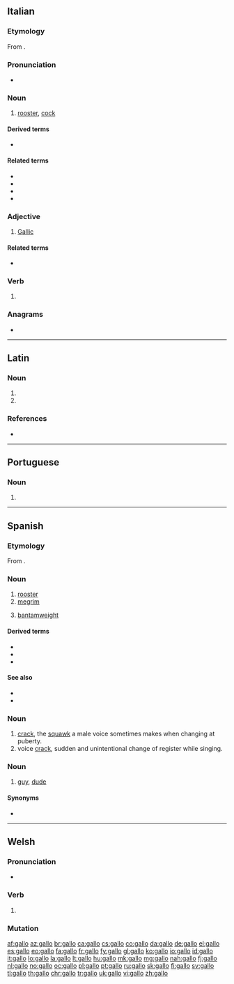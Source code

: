 {{also|Gallo|gallò|Gallo-|gallo-}}
==Italian==

===Etymology===
From {{etyl|la|it}} {{m|la|gallus||rooster}}.

===Pronunciation===
* {{rhymes|allo|lang=it}}

===Noun===
{{it-noun|m|f=gallina}}

# [[rooster]], [[cock]]

====Derived terms====
* {{l|it|gallo cedrone}}

====Related terms====
* {{l|it|gallare}}
* {{l|it|galletto}}
* {{l|it|gallicinio}}
* {{l|it|galliformi}}

===Adjective===
{{it-adj|gall}}

# [[Gallic]]

====Related terms====
* {{l|it|gallico}}

===Verb===
{{head|it|verb form}}

# {{inflection of|gallare||1|s|pres|indc|lang=it}}

===Anagrams===
* {{l|it|algol}}

----

==Latin==

===Noun===
{{la-noun-form|gallō}}

# {{inflection of|gallus||dat|s|lang=la}}
# {{inflection of|gallus||abl|s|lang=la}}

===References===
* {{R:du Cange}}

----

==Portuguese==

===Noun===
{{pt-noun|m|s|f=gallinha}}

# {{obsolete spelling of|galo|lang=pt}}

----

==Spanish==

===Etymology===
From {{etyl|la|es}} {{m|la|gallus||rooster}}.

===Noun===
{{es-noun|m|f=gallina}}

# [[rooster]]
# [[megrim]] {{gloss|genus Lepidorhombus, a kind of fish}}
# {{lb|es|boxing}} [[bantamweight]] {{gloss|boxing class}}

====Derived terms====
* {{l|es|gallo pinto|g=m}}
* {{l|es|pico de gallo|g=m}}
* {{l|es|gallo lira}}

====See also====
* {{l|es|polla|g=f}}
* {{l|es|pollo|g=m}}

===Noun===
{{es-noun|m}}

# [[crack]], the [[squawk]] a male voice sometimes makes when changing at puberty.
# voice [[crack]], sudden and unintentional change of register while singing.

===Noun===
{{es-noun|m|f=galla}}

# {{lb|es|Chile|colloquial}} [[guy]], [[dude]]

====Synonyms====
* {{l|es|tipo}}

{{catlangcode|es|Male animals}}

----

==Welsh==

===Pronunciation===
* {{IPA|/ˈɡaɬɔ/|lang=cy}}

===Verb===
{{head|cy|verb form}}

# {{inflection of|gallu||3|s|pres|subj|lang=cy}}

===Mutation===
{{cy-mut-auto}}

[[af:gallo]]
[[az:gallo]]
[[br:gallo]]
[[ca:gallo]]
[[cs:gallo]]
[[co:gallo]]
[[da:gallo]]
[[de:gallo]]
[[el:gallo]]
[[es:gallo]]
[[eo:gallo]]
[[fa:gallo]]
[[fr:gallo]]
[[fy:gallo]]
[[gl:gallo]]
[[ko:gallo]]
[[io:gallo]]
[[id:gallo]]
[[it:gallo]]
[[lo:gallo]]
[[la:gallo]]
[[lt:gallo]]
[[hu:gallo]]
[[mk:gallo]]
[[mg:gallo]]
[[nah:gallo]]
[[fj:gallo]]
[[nl:gallo]]
[[no:gallo]]
[[oc:gallo]]
[[pl:gallo]]
[[pt:gallo]]
[[ru:gallo]]
[[sk:gallo]]
[[fi:gallo]]
[[sv:gallo]]
[[tl:gallo]]
[[th:gallo]]
[[chr:gallo]]
[[tr:gallo]]
[[uk:gallo]]
[[vi:gallo]]
[[zh:gallo]]